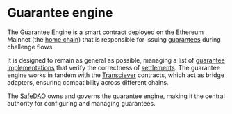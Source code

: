 # Guarantee engine

The Guarantee Engine is a smart contract deployed on the Ethereum Mainnet (the [home chain](../chains.mdx)) that is responsible for issuing [guarantees](./guarantee.mdx) during challenge flows. 

It is designed to remain as general as possible, managing a list of [guarantee implementations](./guarantee-implementation.mdx) that verify the correctness of [settlements](../concepts/settlement.mdx). 
The guarantee engine works in tandem with the [Transciever](./transceiver.mdx) contracts, which act as bridge adapters, ensuring compatibility across different chains. 

The [SafeDAO](./safe-dao.mdx) owns and governs the guarantee engine, making it the central authority for configuring and managing guarantees.
